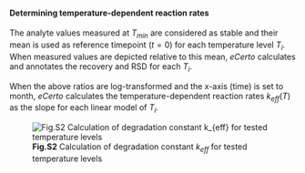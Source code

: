 #### Determining temperature-dependent reaction rates

The analyte values measured at $T_{min}$ are considered as stable and their mean is used as 
reference timepoint ($t=0$) for each temperature level $T_i$. When measured values are depicted 
relative to this mean, *eCerto* calculates and annotates the recovery and RSD for each $T_i$.

When the above ratios are log-transformed and the x-axis (time) is set to month, *eCerto* 
calculates the temperature-dependent reaction rates $k_{eff}(T)$ as the slope for each 
linear model of $T_i$.

![**Fig.S2** Calculation of degradation constant $k_{eff}$ for tested temperature levels](fig/S_Modul_Fig2.png)
